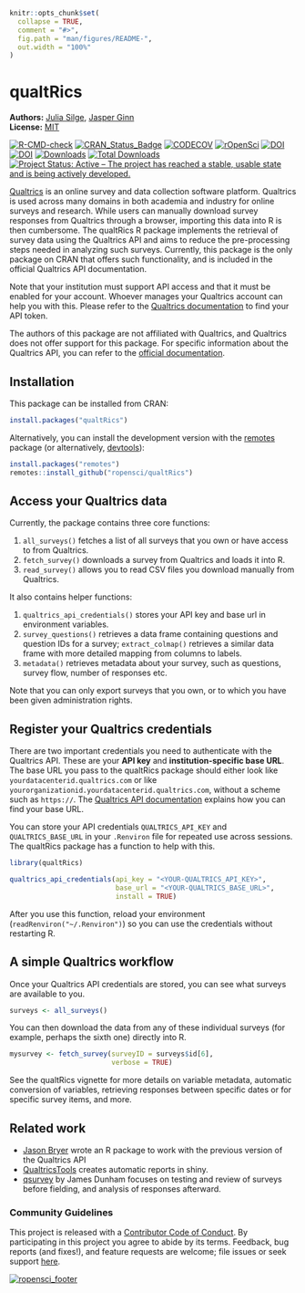 
<!-- README.md is generated from README.Rmd. Please edit that file -->

```r
knitr::opts_chunk$set(
  collapse = TRUE,
  comment = "#>",
  fig.path = "man/figures/README-",
  out.width = "100%"
)
```

# qualtRics

**Authors:** [Julia Silge](https://juliasilge.com/), [Jasper Ginn](https://jasperhg90.github.io/)<br/>
**License:** [MIT](https://opensource.org/licenses/MIT)

<!-- badges: start -->
[![R-CMD-check](https://github.com/ropensci/qualtRics/workflows/R-CMD-check/badge.svg)](https://github.com/ropensci/qualtRics/actions)
[![CRAN_Status_Badge](https://www.r-pkg.org/badges/version/qualtRics)](https://cran.r-project.org/package=qualtRics)
[![CODECOV](https://codecov.io/gh/ropensci/qualtRics/branch/master/graphs/badge.svg)](https://codecov.io/gh/ropensci/qualtRics)
[![rOpenSci](https://badges.ropensci.org/192_status.svg)](https://github.com/ropensci/software-review/issues/192)
[![DOI](https://zenodo.org/badge/70817337.svg)](https://zenodo.org/badge/latestdoi/70817337)
[![DOI](https://joss.theoj.org/papers/10.21105/joss.00690/status.svg)](https://doi.org/10.21105/joss.00690)
[![Downloads](https://cranlogs.r-pkg.org/badges/qualtRics)](https://CRAN.R-project.org/package=qualtRics)
[![Total Downloads](https://cranlogs.r-pkg.org/badges/grand-total/qualtRics?color=orange)](https://CRAN.R-project.org/package=qualtRics)
[![Project Status: Active – The project has reached a stable, usable state and is being actively developed.](https://www.repostatus.org/badges/latest/active.svg)](https://www.repostatus.org/#active)
<!-- badges: end -->

[Qualtrics](https://www.qualtrics.com/) is an online survey and data collection software platform. Qualtrics is used across many domains in both academia and industry for online surveys and research. While users can manually download survey responses from Qualtrics through a browser, importing this data into R is then cumbersome. The qualtRics R package implements the retrieval of survey data using the Qualtrics API and aims to reduce the pre-processing steps needed in analyzing such surveys. Currently, this package is the only package on CRAN that offers such functionality, and is included in the official Qualtrics API documentation. 

Note that your institution must support API access and that it must be enabled for your account. Whoever manages your Qualtrics account can help you with this. Please refer to the [Qualtrics documentation](https://api.qualtrics.com/docs/) to find your API token.

The authors of this package are not affiliated with Qualtrics, and Qualtrics does not offer support for this package. For specific information about the Qualtrics API, you can refer to the [official documentation](https://api.qualtrics.com/docs/).


## Installation

This package can be installed from CRAN:

```r
install.packages("qualtRics")
```


Alternatively, you can install the development version with the [remotes](https://cran.r-project.org/package=remotes) package (or alternatively, [devtools](https://cran.r-project.org/package=devtools)):

```r
install.packages("remotes")
remotes::install_github("ropensci/qualtRics")
```


## Access your Qualtrics data

Currently, the package contains three core functions:

1. `all_surveys()` fetches a list of all surveys that you own or have access to from Qualtrics.
2. `fetch_survey()` downloads a survey from Qualtrics and loads it into R.
3. `read_survey()` allows you to read CSV files you download manually from Qualtrics.

It also contains helper functions:

1. `qualtrics_api_credentials()` stores your API key and base url in environment variables.
2. `survey_questions()` retrieves a data frame containing questions and question IDs for a survey; `extract_colmap()` retrieves a similar data frame with more detailed mapping from columns to labels.
3. `metadata()` retrieves metadata about your survey, such as questions, survey flow, number of responses etc.

Note that you can only export surveys that you own, or to which you have been given administration rights.

## Register your Qualtrics credentials

There are two important credentials you need to authenticate with the Qualtrics API. These are your **API key** and **institution-specific base URL**. The base URL you pass to the qualtRics package should either look like `yourdatacenterid.qualtrics.com` or like `yourorganizationid.yourdatacenterid.qualtrics.com`, without a scheme such as `https://`. The [Qualtrics API documentation](https://api.qualtrics.com/instructions/) explains how you can find your base URL.

You can store your API credentials `QUALTRICS_API_KEY` and `QUALTRICS_BASE_URL` in your `.Renviron` file for repeated use across sessions. The qualtRics package has a function to help with this.

```r
library(qualtRics)

qualtrics_api_credentials(api_key = "<YOUR-QUALTRICS_API_KEY>", 
                          base_url = "<YOUR-QUALTRICS_BASE_URL>",
                          install = TRUE)
```

After you use this function, reload your environment (`readRenviron("~/.Renviron")`) so you can use the credentials without restarting R.

## A simple Qualtrics workflow

Once your Qualtrics API credentials are stored, you can see what surveys are available to you.

```r
surveys <- all_surveys() 
```

You can then download the data from any of these individual surveys (for example, perhaps the sixth one) directly into R.

```r
mysurvey <- fetch_survey(surveyID = surveys$id[6], 
                         verbose = TRUE)
```


See the qualtRics vignette for more details on variable metadata, automatic conversion of variables, retrieving responses between specific dates or for specific survey items, and more.

## Related work

- [Jason Bryer](https://github.com/jbryer/qualtrics) wrote an R package to work with the previous version of the Qualtrics API
- [QualtricsTools](https://github.com/emma-morgan/QualtricsTools) creates automatic reports in shiny.
- [qsurvey](https://github.com/jamesdunham/qsurvey) by James Dunham focuses on testing and review of surveys before fielding, and analysis of responses afterward.


### Community Guidelines

This project is released with a [Contributor Code of Conduct](https://github.com/ropensci/qualtRics/blob/master/CONDUCT.md). By participating in this project you agree to abide by its terms. Feedback, bug reports (and fixes!), and feature requests are welcome; file issues or seek support [here](https://github.com/ropensci/qualtRics/issues).


[![ropensci_footer](https://ropensci.org/public_images/ropensci_footer.png)](https://ropensci.org)
